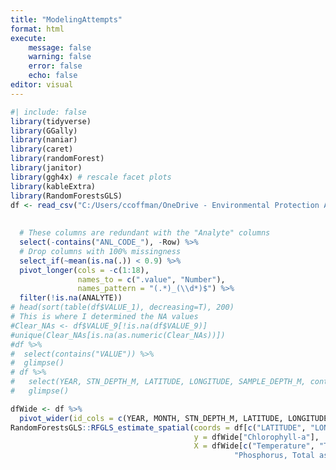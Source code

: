 ```yaml
---
title: "ModelingAttempts"
format: html
execute:
    message: false
    warning: false
    error: false
    echo: false
editor: visual
---
```



```r
#| include: false
library(tidyverse)
library(GGally)
library(naniar)
library(caret)
library(randomForest)
library(janitor)
library(ggh4x) # rescale facet plots
library(kableExtra)
library(RandomForestsGLS)
df <- read_csv("C:/Users/ccoffman/OneDrive - Environmental Protection Agency (EPA)/Profile/Documents/Projects/AllWQresults.csv", na = c("", "NA", "no result reported", "No result reported.", "No result recorded.", "No Result Reported", "No Result Reported.", "NO RESULT", "no result", "No result reported",
                                                                                                                             "T", "NRR",  "INV", "W", "INVALID 89", "INVALID 88", "INVALID 88.5", "LAC", "INVALID 115",  "INVALID 8.4", "INVALID 11.645993", "INVALID 680", "INVALID 17.179", "INVALID 26.8039", "INVALID 4.1", "INVALID 42.9", "INVALID 6.5",
                                                                                                                             "<0.12", "<0.1", "<500", "<2", "<1", "<0.05")) %>%
  # These columns are redundant with the "Analyte" columns
  select(-contains("ANL_CODE_"), -Row) %>%
  # Drop columns with 100% missingness
  select_if(~mean(is.na(.)) < 0.9) %>%
  pivot_longer(cols = -c(1:18),
               names_to = c(".value", "Number"),
               names_pattern = "(.*)_(\\d*)$") %>%
  filter(!is.na(ANALYTE))
# head(sort(table(df$VALUE_1), decreasing=T), 200)
# This is where I determined the NA values
#Clear_NAs <- df$VALUE_9[!is.na(df$VALUE_9)]
#unique(Clear_NAs[is.na(as.numeric(Clear_NAs))])
#df %>% 
#  select(contains("VALUE")) %>%
#  glimpse()
# df %>% 
#   select(YEAR, STN_DEPTH_M, LATITUDE, LONGITUDE, SAMPLE_DEPTH_M, contains("VALUE_")) %>%
#   glimpse()
```

```r
dfWide <- df %>%
  pivot_wider(id_cols = c(YEAR, MONTH, STN_DEPTH_M, LATITUDE, LONGITUDE, SAMPLE_DEPTH_M), names_from = ANALYTE , values_from = VALUE)
RandomForestsGLS::RFGLS_estimate_spatial(coords = df[c("LATITUDE", "LONGITUDE")],
                                         y = dfWide["Chlorophyll-a"],
                                         X = dfWide[c("Temperature", "Turbidity", "pH",
                                                  "Phosphorus, Total as P")])

```
